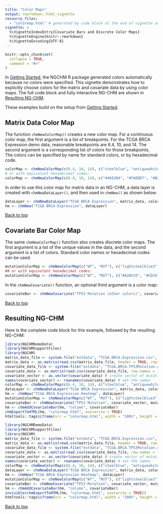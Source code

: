 ```yaml
---
title: "Color Maps"
output: rmarkdown::html_vignette
resource_files:
  - "colormap.html" # generated by code block at the end of vignette and displayed in an iframe
vignette: >
  %\VignetteIndexEntry{Covariate Bars and Discrete Color Maps}
  %\VignetteEngine{knitr::rmarkdown}
  %\VignetteEncoding{UTF-8}
---
```


```r
knitr::opts_chunk$set(
  collapse = TRUE,
  comment = "#>"
)
```

In [Getting Started](getting-started.html), the NGCHM R package generated colors
automatically because no colors were specified.
This vignette demonstrates how to explicitly choose colors for the matrix and covariate data by using
color maps.
The full code block and fully interactive NG-CHM are shown in [Resulting NG-CHM](#resulting-ng-chm).

These examples build on the setup from [Getting Started](getting-started.html).

## Matrix Data Color Map

The function `chmNewColorMap()` creates a new color map. For a continuous color map, the first argument
is a list of breakpoints. For the TCGA BRCA Expression demo data, reasonable breakpoints are
6.4, 10, and 14. The second argument is a corresponding list of
colors for those breakpoints. The colors can be specified by name for standard colors, or by hexadecimal code.

```r
colorMap <- chmNewColorMap(c(6.4, 10, 14), c("steelblue", "antiquewhite", "firebrick"))
# or with equivalent hexadecimal codes:
colorMap <- chmNewColorMap(c(6.4, 10, 14), c("#4682B4", "#FAEBD7", "#B22222"))
```

In order to use this color map for matrix data in an NG-CHM, a data layer is created with `chmNewDataLayer()`,
and then used in `chmNew()` as shown below:

```r
dataLayer <- chmNewDataLayer("TCGA BRCA Expression", matrix_data, colorMap)
hm <- chmNew("TCGA BRCA Expression", dataLayer)
```

[Back to top](#)

## Covariate Bar Color Map

The same `chmNewColorMap()` function also creates discrete color maps.
The first argument is a list of the unique values in the data,
and the second argument is a list of colors. Standard color names or hexadecimal codes can be used.

```r
mutationColorMap <- chmNewColorMap(c("WT", "MUT"), c("lightsteelblue3", "khaki3"))
## or with equivalent hexadecimal codes:
mutationColorMap <- chmNewColorMap(c("WT", "MUT"), c("#A2B5CD", "#CDC673"))
```

In the `chmNewCovariate()` function, an optional third argument is a color map:

```r
covariateBar <- chmNewCovariate("TP53 Mutation (other colors)", covariate_vector, mutationColorMap)
```

[Back to top](#)

## Resulting NG-CHM

Here is the complete code block for this example, followed by the resulting NG-CHM:

```r
library(NGCHMDemoData)
library(NGCHMSupportFiles)
library(NGCHM)
matrix_data_file <- system.file("extdata", "TCGA.BRCA.Expression.csv", package = "NGCHMDemoData")
matrix_data <- as.matrix(read.csv(matrix_data_file, header = TRUE, row.names = 1, check.names = FALSE))
covariate_data_file <- system.file("extdata", "TCGA.BRCA.TP53Mutation.csv", package = "NGCHMDemoData")
covariate_data <- as.matrix(read.csv(covariate_data_file, row.names = 1))
covariate_vector <- as.vector(covariate_data) # create vector of mutation data
names(covariate_vector) <- rownames(covariate_data) # set the names
colorMap <- chmNewColorMap(c(6.4, 10, 14), c("steelblue", "antiquewhite", "firebrick"))
dataLayer <- chmNewDataLayer("TCGA BRCA Expression", matrix_data, colorMap)
hm <- chmNew("TCGA BRCA Expression Heatmap", dataLayer)
mutationColorMap <- chmNewColorMap(c("WT", "MUT"), c("lightsteelblue3", "khaki3"))
covariateBar <- chmNewCovariate("TP53 Mutation", covariate_vector, mutationColorMap)
hm <- chmAddCovariateBar(hm, "column", covariateBar)
chmExportToHTML(hm, "colormap.html", overwrite = TRUE)
htmltools::tags$iframe(src = "colormap.html", width = "100%", height = 700)
```


```r
library(NGCHMDemoData)
library(NGCHMSupportFiles)
library(NGCHM)
matrix_data_file <- system.file("extdata", "TCGA.BRCA.Expression.csv", package = "NGCHMDemoData")
matrix_data <- as.matrix(read.csv(matrix_data_file, header = TRUE, row.names = 1, check.names = FALSE))
covariate_data_file <- system.file("extdata", "TCGA.BRCA.TP53Mutation.csv", package = "NGCHMDemoData")
covariate_data <- as.matrix(read.csv(covariate_data_file, row.names = 1))
covariate_vector <- as.vector(covariate_data) # create vector of mutation data
names(covariate_vector) <- rownames(covariate_data) # set the names
colorMap <- chmNewColorMap(c(6.4, 10, 14), c("steelblue", "antiquewhite", "firebrick"))
dataLayer <- chmNewDataLayer("TCGA BRCA Expression", matrix_data, colorMap)
hm <- chmNew("TCGA BRCA Expression Heatmap", dataLayer)
mutationColorMap <- chmNewColorMap(c("WT", "MUT"), c("lightsteelblue3", "khaki3"))
covariateBar <- chmNewCovariate("TP53 Mutation", covariate_vector, mutationColorMap)
hm <- chmAddCovariateBar(hm, "column", covariateBar)
invisible(chmExportToHTML(hm, "colormap.html", overwrite = TRUE))
htmltools::tags$iframe(src = "colormap.html", width = "100%", height = 700)
```

[Back to top](#)
